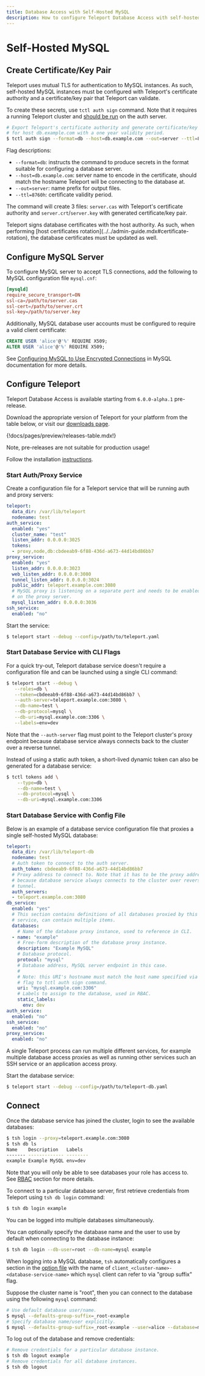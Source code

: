 ```yaml
---
title: Database Access with Self-Hosted MySQL
description: How to configure Teleport Database Access with self-hosted MySQL
---
```


# Self-Hosted MySQL

## Create Certificate/Key Pair

Teleport uses mutual TLS for authentication to MySQL instances. As such,
self-hosted MySQL instances must be configured with Teleport's certificate
authority and a certificate/key pair that Teleport can validate.

To create these secrets, use `tctl auth sign` command. Note that it requires a
running Teleport cluster and [should be run](../../architecture/overview.mdx#tctl)
on the auth server.

```sh
# Export Teleport's certificate authority and generate certificate/key pair
# for host db.example.com with a one year validity period.
$ tctl auth sign --format=db --host=db.example.com --out=server --ttl=8760h
```

Flag descriptions:

* `--format=db`: instructs the command to produce secrets in the format suitable
  for configuring a database server.
* `--host=db.example.com`: server name to encode in the certificate, should
  match the hostname Teleport will be connecting to the database at.
* `--out=server`: name prefix for output files.
* `--ttl=8760h`: certificate validity period.

The command will create 3 files: `server.cas` with Teleport's certificate
authority and `server.crt`/`server.key` with generated certificate/key pair.

<Admonition type="note" title="Certificate Rotation">
Teleport signs database certificates with the host authority. As such,
when performing [host certificates rotation](../../admin-guide.mdx#certificate-rotation),
the database certificates must be updated as well.
</Admonition>

## Configure MySQL Server

To configure MySQL server to accept TLS connections, add the following to
MySQL configuration file `mysql.cnf`:

```conf
[mysqld]
require_secure_transport=ON
ssl-ca=/path/to/server.cas
ssl-cert=/path/to/server.crt
ssl-key=/path/to/server.key
```

Additionally, MySQL database user accounts must be configured to require a
valid client certificate:

```sql
CREATE USER 'alice'@'%' REQUIRE X509;
ALTER USER 'alice'@'%' REQUIRE X509;
```

See [Configuring MySQL to Use Encrypted Connections](https://dev.mysql.com/doc/refman/8.0/en/using-encrypted-connections.html)
in MySQL documentation for more details.

## Configure Teleport

Teleport Database Access is available starting from `6.0.0-alpha.1` pre-release.

Download the appropriate version of Teleport for your platform from the table
below, or visit our [downloads page](https://goteleport.com/teleport/download).

{!docs/pages/preview/releases-table.mdx!}

<Admonition type="warning" title="Version Warning">
Note, pre-releases are not suitable for production usage!
</Admonition>

Follow the installation [instructions](../../installation.mdx).

### Start Auth/Proxy Service

Create a configuration file for a Teleport service that will be running
auth and proxy servers:

```yaml
teleport:
  data_dir: /var/lib/teleport
  nodename: test
auth_service:
  enabled: "yes"
  cluster_name: "test"
  listen_addr: 0.0.0.0:3025
  tokens:
  - proxy,node,db:cbdeeab9-6f88-436d-a673-44d14bd86bb7
proxy_service:
  enabled: "yes"
  listen_addr: 0.0.0.0:3023
  web_listen_addr: 0.0.0.0:3080
  tunnel_listen_addr: 0.0.0.0:3024
  public_addr: teleport.example.com:3080
  # MySQL proxy is listening on a separate port and needs to be enabled
  # on the proxy server.
  mysql_listen_addr: 0.0.0.0:3036
ssh_service:
  enabled: "no"
```

Start the service:

```sh
$ teleport start --debug --config=/path/to/teleport.yaml
```

### Start Database Service with CLI Flags

For a quick try-out, Teleport database service doesn't require a configuration
file and can be launched using a single CLI command:

```sh
$ teleport start --debug \
   --roles=db \
   --token=cbdeeab9-6f88-436d-a673-44d14bd86bb7 \
   --auth-server=teleport.example.com:3080 \
   --db-name=test \
   --db-protocol=mysql \
   --db-uri=mysql.example.com:3306 \
   --labels=env=dev
```

Note that the `--auth-server` flag must point to the Teleport cluster's proxy endpoint
because database service always connects back to the cluster over a reverse
tunnel.

Instead of using a static auth token, a short-lived dynamic token can also
be generated for a database service:

```sh
$ tctl tokens add \
    --type=db \
    --db-name=test \
    --db-protocol=mysql \
    --db-uri=mysql.example.com:3306
```

### Start Database Service with Config File

Below is an example of a database service configuration file that proxies
a single self-hosted MySQL database:

```yaml
teleport:
  data_dir: /var/lib/teleport-db
  nodename: test
  # Auth token to connect to the auth server.
  auth_token: cbdeeab9-6f88-436d-a673-44d14bd86bb7
  # Proxy address to connect to. Note that it has to be the proxy address
  # because database service always connects to the cluster over reverse
  # tunnel.
  auth_servers:
  - teleport.example.com:3080
db_service:
  enabled: "yes"
  # This section contains definitions of all databases proxied by this
  # service, can contain multiple items.
  databases:
    # Name of the database proxy instance, used to reference in CLI.
  - name: "example"
    # Free-form description of the database proxy instance.
    description: "Example MySQL"
    # Database protocol.
    protocol: "mysql"
    # Database address, MySQL server endpoint in this case.
    #
    # Note: this URI's hostname must match the host name specified via --host
    # flag to tctl auth sign command.
    uri: "mysql.example.com:3306"
    # Labels to assign to the database, used in RBAC.
    static_labels:
      env: dev
auth_service:
  enabled: "no"
ssh_service:
  enabled: "no"
proxy_service:
  enabled: "no"
```

<Admonition type="tip" title="Tip">
A single Teleport process can run multiple different services, for example
multiple database access proxies as well as running other services such an
SSH service or an application access proxy.
</Admonition>

Start the database service:

```sh
$ teleport start --debug --config=/path/to/teleport-db.yaml
```

## Connect

Once the database service has joined the cluster, login to see the available
databases:

```sh
$ tsh login --proxy=teleport.example.com:3080
$ tsh db ls
Name    Description   Labels
------- ------------- --------
example Example MySQL env=dev
```

Note that you will only be able to see databases your role has access to. See
[RBAC](../rbac.mdx) section for more details.

To connect to a particular database server, first retrieve credentials from
Teleport using `tsh db login` command:

```sh
$ tsh db login example
```

<Admonition type="tip" title="Tip">
You can be logged into multiple databases simultaneously.
</Admonition>

You can optionally specify the database name and the user to use by default
when connecting to the database instance:

```sh
$ tsh db login --db-user=root --db-name=mysql example
```

When logging into a MySQL database, `tsh` automatically configures a section
in the [option file](https://dev.mysql.com/doc/refman/8.0/en/option-files.html)
with the name of `client_<cluster-name>-<database-service-name>` which `mysql`
client can refer to via "group suffix" flag.

Suppose the cluster name is "root", then you can connect to the database using
the following `mysql` command:

```sh
# Use default database user/name.
$ mysql --defaults-group-suffix=_root-example
# Specify database name/user explicitly.
$ mysql --defaults-group-suffix=_root-example --user=alice --database=metrics
```

To log out of the database and remove credentials:

```sh
# Remove credentials for a particular database instance.
$ tsh db logout example
# Remove credentials for all database instances.
$ tsh db logout
```
